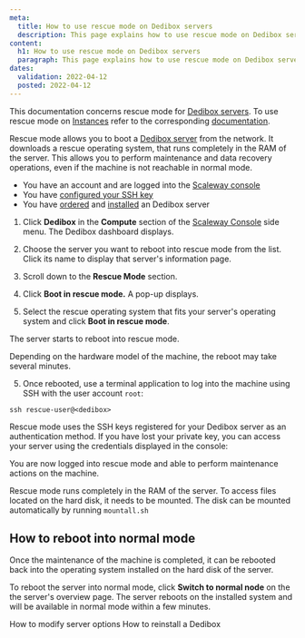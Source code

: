 ```yaml
---
meta:
  title: How to use rescue mode on Dedibox servers
  description: This page explains how to use rescue mode on Dedibox servers
content:
  h1: How to use rescue mode on Dedibox servers
  paragraph: This page explains how to use rescue mode on Dedibox servers
dates:
  validation: 2022-04-12
  posted: 2022-04-12
---
```


<Message type="note">

This documentation concerns rescue mode for [Dedibox servers](https://www.scaleway.com/en/dedibox/). To use rescue mode on [Instances](https://www.scaleway.com/en/virtual-instances/) refer to the corresponding [documentation](/compute/instances/how-to/use-boot-modes#how-to-use-rescue-mode).

</Message>

Rescue mode allows you to boot a [Dedibox server](https://www.scaleway.com/en/dedibox/) from the network. It downloads a rescue operating system, that runs completely in the RAM of the server. This allows you to perform maintenance and data recovery operations, even if the machine is not reachable in normal mode.

<Message type="requirement">

- You have an account and are logged into the [Scaleway console](https://console.scaleway.com) 
- You have [configured your SSH key](/console/my-project/how-to/create-ssh-key)
- You have [ordered](/compute/dedibox/how-to/order-dedibox) and [installed](/compute/dedibox/how-to/install-dedibox) an Dedibox server

</Message>

1. Click **Dedibox** in the **Compute** section of the [Scaleway Console](https://console.scaleway.com) side menu. The Dedibox dashboard displays.

2. Choose the server you want to reboot into rescue mode from the list. Click its name to display that server's information page.

3. Scroll down to the **Rescue Mode** section.

4. Click **Boot in rescue mode.** A pop-up displays.

5. Select the rescue operating system that fits your server's operating system and click **Boot in rescue mode**.

  <Lightbox src="scaleway-select-rescue.webp" alt="" />

  The server starts to reboot into rescue mode. 

  <Message type="note">

  Depending on the hardware model of the machine, the reboot may take several minutes.

  </Message>

5. Once rebooted, use a terminal application to log into the machine using SSH with the user account `root`:

  ```
  ssh rescue-user@<dedibox>
  ```

  <Message type="tip">

  Rescue mode uses the SSH keys registered for your Dedibox server as an authentication method. If you have lost your private key, you can access your server using the credentials displayed in the console:

  <Lightbox src="scaleway-rescue-credentials.webp" alt="" />

  </Message>

You are now logged into rescue mode and able to perform maintenance actions on the machine.

<Message type="tip">

Rescue mode runs completely in the RAM of the server. To access files located on the hard disk, it needs to be mounted. The disk can be mounted automatically by running `mountall.sh`

</Message>


## How to reboot into normal mode

Once the maintenance of the machine is completed, it can be rebooted back into the operating system installed on the hard disk of the server.

To reboot the server into normal mode, click **Switch to normal node** on the the server's overview page. The server reboots on the installed system and will be available in normal mode within a few minutes.

<Lightbox src="scaleway-normal-mode.webp" alt="" />


 <Navigation title="See Also">
  <PreviousButton to="/compute/dedibox/how-to/modify-server-options">How to modify server options</PreviousButton>
  <NextButton to="/compute/dedibox/how-to/reinstall-dedibox">How to reinstall a Dedibox</NextButton>
</Navigation>